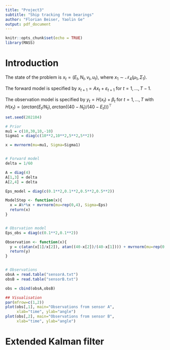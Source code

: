 ```yaml
---
title: "Project3"
subtitle: "Ship tracking from bearings"
author: "Florian Beiser, Yaolin Ge"
output: pdf_document
---
```


```r
knitr::opts_chunk$set(echo = TRUE)
library(MASS)
```

# Introduction

The state of the problem is $x_t = (E_t, N_t, v_t, u_t)$, where $x_1 \sim \mathcal{N}_4(\mu_1,\Sigma_1)$.

The forward model is specified by $x_{t+1} = A x_t + \varepsilon_{t+1}$ for $t=1,\dots,T-1$. 

The observation model is specified by $y_t = H(x_t) + \beta_t$ for $t=1,\dots,T$ with $H(x_t) = (arctan(E_t/N_t),arctan((40-N_t)/(40-E_t)))^\top$

```r
set.seed(202104)

# Prior
mu1 = c(10,30,10,-10)
Sigma1 = diag(c(10**2,10**2,5**2,5**2))

x = mvrnorm(mu=mu1, Sigma=Sigma1)


# Forward model 
delta = 1/60

A = diag(4)
A[1,3] = delta 
A[2,4] = delta 

Eps_model = diag(c(0.1**2,0.1**2,0.5**2,0.5**2))

ModelStep <- function(x){
  x = A%*%x + mvrnorm(mu=rep(0,4), Sigma=Eps)
  return(x)
}


# Obsrvation model
Eps_obs = diag(c(0.1**2,0.1**2))

Observation <- function(x){
  y = c(atan(x[1]/x[2]), atan((40-x[2])/(40-x[1]))) + mvrnorm(mu=rep(0,2), Sigma=Eps_obs)
  return(y)
}


# Observations 
obsA = read.table("sensorA.txt")
obsB = read.table("sensorB.txt")

obs = cbind(obsA,obsB)

## Visualisation
par(mfrow=c(1,2))
plot(obs[,1], main="Observations from sensor A",
     xlab="time", ylab="angle")
plot(obs[,2], main="Observations from sensor B",
     xlab="time", ylab="angle")

```



# Extended Kalman filter

